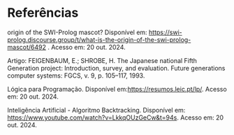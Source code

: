 # Referências

origin of the SWI-Prolog mascot? Disponível em: https://swi-prolog.discourse.group/t/what-is-the-origin-of-the-swi-prolog-mascot/6492 . Acesso em: 20 out. 2024.  

Artigo: FEIGENBAUM, E.; SHROBE, H. The Japanese national Fifth Generation project: Introduction, survey, and evaluation. Future generations computer systems: FGCS, v. 9, p. 105–117, 1993.  

Lógica para Programação. Disponível em:https://resumos.leic.pt/lp/.  Acesso em: 20 out. 2024.  

Inteligência Artificial - Algoritmo Backtracking.  Disponível em: https://www.youtube.com/watch?v=LkkqOUzGeCw&t=94s. Acesso em: 20 out. 2024.  